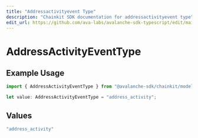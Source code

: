 ```yaml
---
title: "Addressactivityevent Type"
description: "Chainkit SDK documentation for addressactivityevent type"
edit_url: https://github.com/ava-labs/avalanche-sdk-typescript/edit/main/chainkit/docs/models/components/addressactivityeventtype.md
---
```


# AddressActivityEventType

## Example Usage

```typescript
import { AddressActivityEventType } from "@avalanche-sdk/chainkit/models/components";

let value: AddressActivityEventType = "address_activity";
```

## Values

```typescript
"address_activity"
```